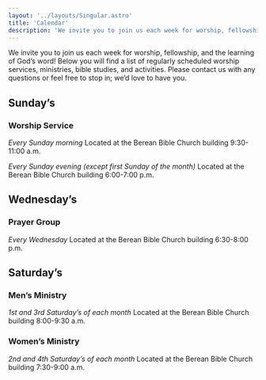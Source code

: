 ```yaml
---
layout: '../layouts/Singular.astro'
title: 'Calendar'
description: 'We invite you to join us each week for worship, fellowship, and the learning of God’s word!'
---
```


We invite you to join us each week for worship, fellowship, and the learning of God’s word! Below you will find a list of regularly scheduled worship services, ministries, bible studies, and activities. Please contact us with any questions or feel free to stop in; we’d love to have you.

## Sunday’s

### Worship Service

_Every Sunday morning_
Located at the Berean Bible Church building
9:30-11:00 a.m.

_Every Sunday evening (except first Sunday of the month)_
Located at the Berean Bible Church building
6:00-7:00 p.m.

## Wednesday’s

### Prayer Group

_Every Wednesday_
Located at the Berean Bible Church building
6:30-8:00 p.m.

## Saturday’s

### Men’s Ministry

_1st and 3rd Saturday’s of each month_
Located at the Berean Bible Church building
8:00-9:30 a.m.

### Women’s Ministry

_2nd and 4th Saturday’s of each month_
Located at the Berean Bible Church building
7:30-9:00 a.m.
